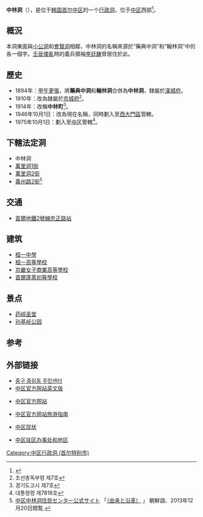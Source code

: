 {{Infobox Korean settlement
| title= 中林洞
| settype=[[洞_(行政區劃)|行政洞]]
| img= P00250518 140642464 중림동주민센터.JPG
| imgwidth= 
| imgcaption= 中林洞住民中心
| hangul= 중림동
| hanja= 中林洞
| rr= Jungnim-dong
| mr= Chungnim-tong
| area_km2= 0.48
| pop= 8726
| popnote= <ref name="encyber" />
| popyear= 2015.9.30
| popden_km2= 
| popdennote= 
| region=[[首爾特別市|首爾特別市]]
| divs= 4个法定洞
| map= Jungnimdong junggu.png
| mapcaption= 中林洞在中區的位置
}}

'''中林洞'''（{{kor|諺=중림동|漢=中林洞|羅=Jungnim dong|f=y}}），是位于[[韩国|韩国]][[首尔|首尔]][[中区_(首尔特別市)|中区]]的一个[[行政洞|行政洞]]，位于[[中区_(首尔特別市)|中区]]西部<ref name="encyber">{{cite web |url=http://www.encyber.com/search_w/ctdetail.php?masterno=732266&contentno=732266 |title=중림동 (Jungnim-dong 中林洞) |accessdate=2008-05-09 |language=ko }}{{dead link|date=2017年11月 |bot=InternetArchiveBot |fix-attempted=yes }}</ref>。

==概況==
本洞東面與[[小公洞|小公洞]]和[[會賢洞|會賢洞]]相鄰，中林洞的名稱來源於“藥典中洞”和“翰林洞”中的各一個字。[[壬辰倭亂|壬辰倭亂]]時的義兵領袖[[李廷馣|李廷馣]]曾居住於此。

==歷史==
*1894年：[[甲午更張|甲午更張]]，將'''藥典中洞'''和'''翰林洞'''合併為'''中林洞'''，隸屬於[[漢城府|漢城府]]。
*1910年：改為隸屬於[[京城府|京城府]]<ref>조선총독부령 제7호</ref>。
*1914年：改稱'''中林町'''<ref>경기도고시 제7호</ref>。
*1946年10月1日：改為現在名稱，同時劃入至[[西大門區|西大門區]]管轄。
*1975年10月1日：劃入至[[中区_(首尔)|中区]]管轄<ref>대통령령 제7816호</ref>。

==下轄法定洞==
*中林洞
*[[萬里洞|萬里洞1街]]
*[[萬里洞|萬里洞2街]]
*[[義州路|義州路2街]]<ref>[http://dong.junggu.seoul.kr/index.php?f_depcode=1015 中区中林洞住民センター公式サイト] {{Wayback|url=http://dong.junggu.seoul.kr/index.php?f_depcode=1015 |date=20131219210215 }} 「[http://dong.junggu.seoul.kr/dong01/d01040000.php {{lang|ko|유래 및 연혁}}（由来と沿革）] {{Wayback|url=http://dong.junggu.seoul.kr/dong01/d01040000.php |date=20110814214036 }}」 朝鮮語、2013年12月20日閲覧.</ref>

==交通==
*[[首爾地鐵2號線|首爾地鐵2號線]][[忠正路站|忠正路站]]

==建筑==
*[[桓一中學|桓一中學]]
*[[桓一高等學校|桓一高等學校]]
*[[京畿女子商業高等學校|京畿女子商業高等學校]]
*[[首爾蓬萊初等學校|首爾蓬萊初等學校]]

==景点==
*[[药岘圣堂|药岘圣堂]]
*[[孙基祯公园|孙基祯公园]]

==参考==
{{Reflist}}

==外部链接==
*[https://web.archive.org/web/20131219210215/http://dong.junggu.seoul.kr/index.php?f_depcode=1015 중구 중림동 주민센터]
* [https://web.archive.org/web/20060118044612/http://tour.junggu.seoul.kr/english/ 中区官方网站英文版]
*{{ko}} [http://new.junggu.seoul.kr/a/index.php 中区官方网站]{{dead link|date=2017年11月 |bot=InternetArchiveBot |fix-attempted=yes }}
*{{ko}} [https://web.archive.org/web/20110831085000/http://tour.junggu.seoul.kr/ 中区官方网站旅游指南]
*{{ko}} [https://archive.is/20121205094400/http://new.junggu.seoul.kr/a/a05/a05020501.php 中区现状] 
*{{ko}} [https://archive.is/20121205020502/http://new.junggu.seoul.kr/a/a05/a05070400.php 中区驻区办事处和地区] 

{{首爾特別市中區}}

[[Category:中区行政洞_(首尔特别市)|Category:中区行政洞 (首尔特别市)]]